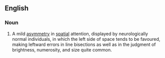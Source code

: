 ==English==

===Noun===
{{en-noun|-}}

# A mild [[asymmetry]] in [[spatial]] attention, displayed by neurologically normal individuals, in which the left side of space tends to be favoured, making leftward errors in line bisections as well as in the judgment of brightness, numerosity, and size quite common.